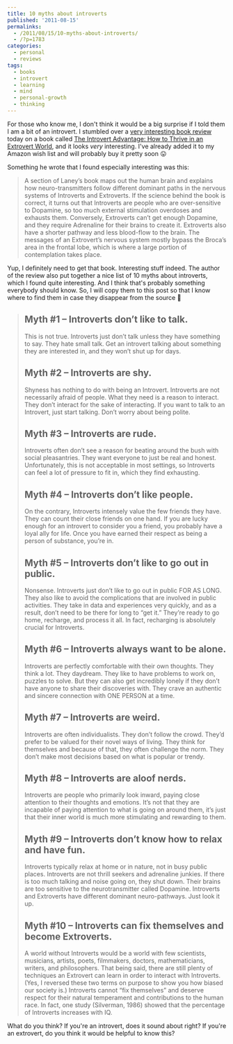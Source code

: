 ```yaml
---
title: 10 myths about introverts
published: '2011-08-15'
permalinks:
  - /2011/08/15/10-myths-about-introverts/
  - /?p=1783
categories:
  - personal
  - reviews
tags:
  - books
  - introvert
  - learning
  - mind
  - personal-growth
  - thinking
---
```


For those who know me, I don't think it would be a big surprise if I told them I am a bit of an introvert. I stumbled over a [very interesting book review](https://www.carlkingdom.com/10-myths-about-introverts) today on a book called [The Introvert Advantage: How to Thrive in an Extrovert World](https://www.amazon.com/gp/product/0761123695/ref=as_li_ss_tl?ie=UTF8&tag=wwwgeekalityn-20&linkCode=as2&camp=217145&creative=399381&creativeASIN=0761123695), and it looks _very_ interesting. I've already added it to my Amazon wish list and will probably buy it pretty soon 😛

Something he wrote that I found especially interesting was this:

> A section of Laney’s book maps out the human brain and explains how neuro-transmitters follow different dominant paths in the nervous systems of Introverts and Extroverts. If the science behind the book is correct, it turns out that Introverts are people who are over-sensitive to Dopamine, so too much external stimulation overdoses and exhausts them. Conversely, Extroverts can’t get enough Dopamine, and they require Adrenaline for their brains to create it. Extroverts also have a shorter pathway and less blood-flow to the brain. The messages of an Extrovert’s nervous system mostly bypass the Broca’s area in the frontal lobe, which is where a large portion of contemplation takes place.

Yup, I definitely need to get that book. Interesting stuff indeed. The author of the review also put together a nice list of 10 myths about introverts, which I found quite interesting. And I think that's probably something everybody should know. So, I will copy them to this post so that I know where to find them in case they disappear from the source 🙂

> ## Myth #1 – Introverts don’t like to talk.
>
> This is not true. Introverts just don’t talk unless they have something to say. They hate small talk. Get an introvert talking about something they are interested in, and they won’t shut up for days.
>
> ## Myth #2 – Introverts are shy.
>
> Shyness has nothing to do with being an Introvert. Introverts are not necessarily afraid of people. What they need is a reason to interact. They don’t interact for the sake of interacting. If you want to talk to an Introvert, just start talking. Don’t worry about being polite.
>
> ## Myth #3 – Introverts are rude.
>
> Introverts often don’t see a reason for beating around the bush with social pleasantries. They want everyone to just be real and honest. Unfortunately, this is not acceptable in most settings, so Introverts can feel a lot of pressure to fit in, which they find exhausting.
>
> ## Myth #4 – Introverts don’t like people.
>
> On the contrary, Introverts intensely value the few friends they have. They can count their close friends on one hand. If you are lucky enough for an introvert to consider you a friend, you probably have a loyal ally for life. Once you have earned their respect as being a person of substance, you’re in.
>
> ## Myth #5 – Introverts don’t like to go out in public.
>
> Nonsense. Introverts just don’t like to go out in public FOR AS LONG. They also like to avoid the complications that are involved in public activities. They take in data and experiences very quickly, and as a result, don’t need to be there for long to “get it.” They’re ready to go home, recharge, and process it all. In fact, recharging is absolutely crucial for Introverts.
>
> ## Myth #6 – Introverts always want to be alone.
>
> Introverts are perfectly comfortable with their own thoughts. They think a lot. They daydream. They like to have problems to work on, puzzles to solve. But they can also get incredibly lonely if they don’t have anyone to share their discoveries with. They crave an authentic and sincere connection with ONE PERSON at a time.
>
> ## Myth #7 – Introverts are weird.
>
> Introverts are often individualists. They don’t follow the crowd. They’d prefer to be valued for their novel ways of living. They think for themselves and because of that, they often challenge the norm. They don’t make most decisions based on what is popular or trendy.
>
> ## Myth #8 – Introverts are aloof nerds.
>
> Introverts are people who primarily look inward, paying close attention to their thoughts and emotions. It’s not that they are incapable of paying attention to what is going on around them, it’s just that their inner world is much more stimulating and rewarding to them.
>
> ## Myth #9 – Introverts don’t know how to relax and have fun.
>
> Introverts typically relax at home or in nature, not in busy public places. Introverts are not thrill seekers and adrenaline junkies. If there is too much talking and noise going on, they shut down. Their brains are too sensitive to the neurotransmitter called Dopamine. Introverts and Extroverts have different dominant neuro-pathways. Just look it up.
>
> ## Myth #10 – Introverts can fix themselves and become Extroverts.
>
> A world without Introverts would be a world with few scientists, musicians, artists, poets, filmmakers, doctors, mathematicians, writers, and philosophers. That being said, there are still plenty of techniques an Extrovert can learn in order to interact with Introverts. (Yes, I reversed these two terms on purpose to show you how biased our society is.) Introverts cannot “fix themselves” and deserve respect for their natural temperament and contributions to the human race. In fact, one study (Silverman, 1986) showed that the percentage of Introverts increases with IQ.

What do you think? If you're an introvert, does it sound about right? If you're an extrovert, do you think it would be helpful to know this?
